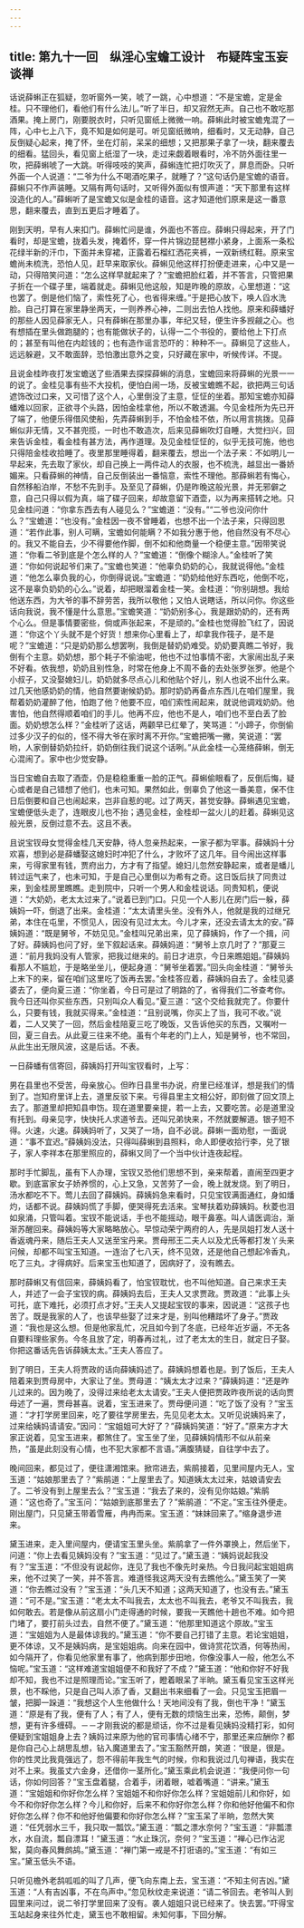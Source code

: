 ```yaml
---
---
---
```

title: 第九十一回　纵淫心宝蟾工设计　布疑阵宝玉妄谈禅
---

话说薛蝌正在狐疑，忽听窗外一笑，唬了一跳，心中想道：“不是宝蟾，定是金桂。只不理他们，看他们有什么法儿。”听了半日，却又寂然无声。自己也不敢吃那酒果。掩上房门，刚要脱衣时，只听见窗纸上微微一响。薛蝌此时被宝蟾鬼混了一阵，心中七上八下，竟不知是如何是可。听见窗纸微响，细看时，又无动静，自己反倒疑心起来，掩了怀，坐在灯前，呆呆的细想；又把那果子拿了一块，翻来覆去的细看。猛回头，看见窗上纸湿了一块，走过来觑着眼看时，冷不防外面往里一吹，把薛蝌唬了一大跳。听得吱吱的笑声，薛蝌连忙把灯吹灭了，屏息而卧。只听外面一个人说道：“二爷为什么不喝酒吃果子，就睡了？”这句话仍是宝蟾的语音。薛蝌只不作声装睡。又隔有两句话时，又听得外面似有恨声道：“天下那里有这样没造化的人。”薛蝌听了是宝蟾又似是金桂的语音。这才知道他们原来是这一番意思，翻来覆去，直到五更后才睡着了。

刚到天明，早有人来扣门。薛蝌忙问是谁，外面也不答应。薛蝌只得起来，开了门看时，却是宝蟾，拢着头发，掩着怀，穿一件片锦边琵琶襟小紧身，上面系一条松花绿半新的汗巾，下面并未穿裙，正露着石榴红洒花夹裤，一双新绣红鞋。原来宝蟾尚未梳洗，恐怕人见，赶早来取家伙。薛蝌见他这样打扮便走进来，心中又是一动，只得陪笑问道：“怎么这样早就起来了？”宝蟾把脸红着，并不答言，只管把果子折在一个碟子里，端着就走。薛蝌见他这般，知是昨晚的原故，心里想道：“这也罢了。倒是他们恼了，索性死了心，也省得来缠。”于是把心放下，唤人舀水洗脸。自己打算在家里静坐两天，一则养养心神，二则出去怕人找他。原来和薛蟠好的那些人因见薛家无人，只有薛蝌在那里办事，年纪又轻，便生许多觊觎之心。也有想插在里头做跑腿的；也有能做状子的，认得一二个书役的，要给他上下打点的；甚至有叫他在内趁钱的；也有造作谣言恐吓的：种种不一。薛蝌见了这些人，远远躲避，又不敢面辞，恐怕激出意外之变，只好藏在家中，听候传详。不提。

且说金桂昨夜打发宝蟾送了些酒果去探探薛蝌的消息，宝蟾回来将薛蝌的光景一一的说了。金桂见事有些不大投机，便怕白闹一场，反被宝蟾瞧不起，欲把两三句话遮饰改过口来，又可惜了这个人，心里倒没了主意，怔怔的坐着。那知宝蟾亦知薛蟠难以回家，正欲寻个头路，因怕金桂拿他，所以不敢透漏。今见金桂所为先已开了端了，他便乐得借风使船，先弄薛蝌到手，不怕金桂不依，所以用言挑拨。见薛蝌似非无情，又不甚兜揽，一时也不敢造次，后来见薛蝌吹灯自睡，大觉扫兴，回来告诉金桂，看金桂有甚方法，再作道理。及见金桂怔怔的，似乎无技可施，他也只得陪金桂收拾睡了。夜里那里睡得着，翻来覆去，想出一个法子来：不如明儿一早起来，先去取了家伙，却自己换上一两件动人的衣服，也不梳洗，越显出一番娇媚来。只看薛蝌的神情，自己反倒装出一番恼意，索性不理他。那薛蝌若有悔心，自然移船泊岸，不愁不先到手。及至见了薛蝌，仍是昨晚这般光景，并无邪僻之意，自己只得以假为真，端了碟子回来，却故意留下酒壶，以为再来搭转之地。只见金桂问道：“你拿东西去有人碰见么？”宝蟾道：“没有。”“二爷也没问你什么？”宝蟾道：“也没有。”金桂因一夜不曾睡着，也想不出一个法子来，只得回思道：“若作此事，别人可瞒，宝蟾如何能瞒？不如我分惠于他，他自然没有不尽心的。我又不能自去，少不得要他作脚，倒不如和他商量一个稳便主意。”因带笑说道：“你看二爷到底是个怎么样的人？”宝蟾道：“倒像个糊涂人。”金桂听了笑道：“你如何说起爷们来了。”宝蟾也笑道：“他辜负奶奶的心，我就说得他。”金桂道：“他怎么辜负我的心，你倒得说说。”宝蟾道：“奶奶给他好东西吃，他倒不吃，这不是辜负奶奶的心么。”说着，却把眼溜着金桂一笑。金桂道：“你别胡想。我给他送东西，为大爷的事不辞劳苦，我所以敬他；又怕人说瞎话，所以问你。你这些话向我说，我不懂是什么意思。”宝蟾笑道：“奶奶别多心，我是跟奶奶的，还有两个心么。但是事情要密些，倘或声张起来，不是顽的。”金桂也觉得脸飞红了，因说道：“你这个丫头就不是个好货！想来你心里看上了，却拿我作筏子，是不是呢？”宝蟾道：“只是奶奶那么想罢咧，我倒是替奶奶难受。奶奶要真瞧二爷好，我倒有个主意。奶奶想，那个耗子不偷油呢，他也不过怕事情不密，大家闹出乱子来不好看。依我想，奶奶且别性急，时常在他身上不周不备的去处张罗张罗。他是个小叔子，又没娶媳妇儿，奶奶就多尽点心儿和他贴个好儿，别人也说不出什么来。过几天他感奶奶的情，他自然要谢候奶奶。那时奶奶再备点东西儿在咱们屋里，我帮着奶奶灌醉了他，怕跑了他？他要不应，咱们索性闹起来，就说他调戏奶奶。他害怕，他自然得顺着咱们的手儿。他再不应，他也不是人，咱们也不至白丢了脸面。奶奶想怎么样？”金桂听了这话，两颧早已红晕了，笑骂道：“小蹄子，你倒偷过多少汉子的似的，怪不得大爷在家时离不开你。”宝蟾把嘴一撇，笑说道：“罢哟，人家倒替奶奶拉纤，奶奶倒往我们说这个话咧。”从此金桂一心笼络薛蝌，倒无心混闹了。家中也少觉安静。

当日宝蟾自去取了酒壶，仍是稳稳重重一脸的正气。薛蝌偷眼看了，反倒后悔，疑心或者是自己错想了他们，也未可知。果然如此，倒辜负了他这一番美意，保不住日后倒要和自己也闹起来，岂非自惹的呢。过了两天，甚觉安静。薛蝌遇见宝蟾，宝蟾便低头走了，连眼皮儿也不抬；遇见金桂，金桂却一盆火儿的赶着。薛蝌见这般光景，反倒过意不去。这且不表。

且说宝钗母女觉得金桂几天安静，待人忽亲热起来，一家子都为罕事。薛姨妈十分欢喜，想到必是薛蟠娶这媳妇时冲犯了什么，才败坏了这几年。目今闹出这样事来，亏得家里有钱，贾府出力，方才有了指望。媳妇儿忽然安静起来，或者是蟠儿转过运气来了，也未可知，于是自己心里倒以为希有之奇。这日饭后扶了同贵过来，到金桂房里瞧瞧。走到院中，只听一个男人和金桂说话。同贵知机，便说道：“大奶奶，老太太过来了。”说着已到门口。只见一个人影儿在房门后一躲，薛姨妈一吓，倒退了出来。金桂道：“太太请里头坐。没有外人，他就是我的过继兄弟，本住在屯里，不惯见人，因没有见过太太。今儿才来，还没去请太太的安。”薛姨妈道：“既是舅爷，不妨见见。”金桂叫兄弟出来，见了薛姨妈，作了一个揖，问了好。薛姨妈也问了好，坐下叙起话来。薛姨妈道：“舅爷上京几时了？”那夏三道：“前月我妈没有人管家，把我过继来的。前日才进京，今日来瞧姐姐。”薛姨妈看那人不尴尬，于是略坐坐儿，便起身道：“舅爷坐着罢。”回头向金桂道：“舅爷头上末下的来，留在咱们这里吃了饭再去罢。”金桂答应着，薛姨妈自去了。金桂见婆婆去了，便向夏三道：“你坐着，今日可是过了明路的了，省得我们二爷查考你。我今日还叫你买些东西，只别叫众人看见。”夏三道：“这个交给我就完了。你要什么，只要有钱，我就买得来。”金桂道：“且别说嘴，你买上了当，我可不收。”说着，二人又笑了一回，然后金桂陪夏三吃了晚饭，又告诉他买的东西，又嘱咐一回，夏三自去。从此夏三往来不绝。虽有个年老的门上人，知是舅爷，也不常回，从此生出无限风波，这是后话。不表。

一日薛蟠有信寄回，薛姨妈打开叫宝钗看时，上写：

男在县里也不受苦，母亲放心。但昨日县里书办说，府里已经准详，想是我们的情到了。岂知府里详上去，道里反驳下来。亏得县里主文相公好，即刻做了回文顶上去了。那道里却把知县申饬。现在道里要亲提，若一上去，又要吃苦。必是道里没有托到。母亲见字，快快托人求道爷去。还叫兄弟快来，不然就要解道。银子短不得。火速，火速。薛姨妈听了，又哭了一场，自不必说。薛蝌一面劝慰，一面说道：“事不宜迟。”薛姨妈没法，只得叫薛蝌到县照料，命人即便收拾行李，兑了银子，家人李祥本在那里照应的，薛蝌又同了一个当中伙计连夜起程。

那时手忙脚乱，虽有下人办理，宝钗又恐他们思想不到，亲来帮着，直闹至四更才歇。到底富家女子娇养惯的，心上又急，又苦劳了一会，晚上就发烧。到了明日，汤水都吃不下。莺儿去回了薛姨妈。薛姨妈急来看时，只见宝钗满面通红，身如燔灼，话都不说。薛姨妈慌了手脚，便哭得死去活来。宝琴扶着劝薛姨妈。秋菱也泪如泉涌，只管叫着。宝钗不能说话，手也不能摇动，眼干鼻塞。叫人请医调治，渐渐苏醒回来。薛姨妈等大家略略放心。早惊动荣宁两府的人，先是凤姐打发人送十香返魂丹来，随后王夫人又送至宝丹来。贾母邢王二夫人以及尤氏等都打发丫头来问候，却都不叫宝玉知道。一连治了七八天，终不见效，还是他自己想起冷香丸，吃了三丸，才得病好。后来宝玉也知道了，因病好了，没有瞧去。

那时薛蝌又有信回来，薛姨妈看了，怕宝钗耽忧，也不叫他知道。自己来求王夫人，并述了一会子宝钗的病。薛姨妈去后，王夫人又求贾政。贾政道：“此事上头可托，底下难托，必须打点才好。”王夫人又提起宝钗的事来，因说道：“这孩子也苦了。既是我家的人了，也该早些娶了过来才是，别叫他糟踏坏了身子。”贾政道：“我也是这么想。但是他家乱忙，况且如今到了冬底，已经年近岁逼，不无各自要料理些家务。今冬且放了定，明春再过礼，过了老太太的生日，就定日子娶。你把这番话先告诉薛姨太太。”王夫人答应了。

到了明日，王夫人将贾政的话向薛姨妈述了。薛姨妈想着也是。到了饭后，王夫人陪着来到贾母房中，大家让了坐。贾母道：“姨太太才过来？”薛姨妈道：“还是昨儿过来的。因为晚了，没得过来给老太太请安。”王夫人便把贾政昨夜所说的话向贾母述了一遍，贾母甚喜。说着，宝玉进来了。贾母便问道：“吃了饭了没有？”宝玉道：“才打学房里回来，吃了要往学房里去，先见见老太太。又听见说姨妈来了，过来给姨妈请请安。”因问：“宝姐姐可大好了？”薛姨妈笑道：“好了。”原来方才大家正说着，见宝玉进来，都煞住了。宝玉坐了坐，见薛姨妈情形不似从前亲热，“虽是此刻没有心情，也不犯大家都不言语。”满腹猜疑，自往学中去了。

晚间回来，都见过了，便往潇湘馆来。掀帘进去，紫鹃接着，见里间屋内无人，宝玉道：“姑娘那里去了？”紫鹃道：“上屋里去了。知道姨太太过来，姑娘请安去了。二爷没有到上屋里去么？”宝玉道：“我去了来的，没有见你姑娘。”紫鹃道：“这也奇了。”宝玉问：“姑娘到底那里去了？”紫鹃道：“不定。”宝玉往外便走。刚出屋门，只见黛玉带着雪雁，冉冉而来。宝玉道：“妹妹回来了。”缩身退步进来。

黛玉进来，走入里间屋内，便请宝玉里头坐。紫鹃拿了一件外罩换上，然后坐下，问道：“你上去看见姨妈没有？”宝玉道：“见过了。”黛玉道：“姨妈说起我没有？”宝玉道：“不但没有说起你，连见了我也不像先时亲热。今日我问起宝姐姐病来，他不过笑了一笑，并不答言。难道怪我这两天没有去瞧他么。”黛玉笑了一笑道：“你去瞧过没有？”宝玉道：“头几天不知道；这两天知道了，也没有去。”黛玉道：“可不是。”宝玉道：“老太太不叫我去，太太也不叫我去，老爷又不叫我去，我如何敢去。若是像从前这扇小门走得通的时候，要我一天瞧他十趟也不难。如今把门堵了，要打前头过去，自然不便了。”黛玉道：“他那里知道这个原故。”宝玉道：“宝姐姐为人是最体谅我的。”黛玉道：“你不要自己打错了主意。若论宝姐姐，更不体谅，又不是姨妈病，是宝姐姐病。向来在园中，做诗赏花饮酒，何等热闹，如今隔开了，你看见他家里有事了，他病到那步田地，你像没事人一般，他怎么不恼呢。”宝玉道：“这样难道宝姐姐便不和我好了不成？”黛玉道：“他和你好不好我却不知，我也不过是照理而论。”宝玉听了，瞪着眼呆了半晌。黛玉看见宝玉这样光景，也不睬他，只是自己叫人添了香，又翻出书来细看了一会。只见宝玉把眉一皱，把脚一跺道：“我想这个人生他做什么！天地间没有了我，倒也干净！”黛玉道：“原是有了我，便有了人；有了人，便有无数的烦恼生出来，恐怖，颠倒，梦想，更有许多缠碍。－－才刚我说的都是顽话，你不过是看见姨妈没精打彩，如何便疑到宝姐姐身上去？姨妈过来原为他的官司事情心绪不宁，那里还来应酬你？都是你自己心上胡思乱想，钻入魔道里去了。”宝玉豁然开朗，笑道：“很是，很是。你的性灵比我竟强远了，怨不得前年我生气的时候，你和我说过几句禅语，我实在对不上来。我虽丈六金身，还借你一茎所化。”黛玉乘此机会说道：“我便问你一句话，你如何回答？”宝玉盘着腿，合着手，闭着眼，嘘着嘴道：“讲来。”黛玉道：“宝姐姐和你好你怎么样？宝姐姐不和你好你怎么样？宝姐姐前儿和你好，如今不和你好你怎么样？今儿和你好，后来不和你好你怎么样？你和他好他偏不和你好你怎么样？你不和他好他偏要和你好你怎么样？”宝玉呆了半晌，忽然大笑道：“任凭弱水三千，我只取一瓢饮。”黛玉道：“瓢之漂水奈何？”宝玉道：“非瓢漂水，水自流，瓢自漂耳！”黛玉道：“水止珠沉，奈何？”宝玉道：“禅心已作沾泥絮，莫向春风舞鹧鸪。”黛玉道：“禅门第一戒是不打诳语的。”宝玉道：“有如三宝。”黛玉低头不语。

只听见檐外老鸹呱呱的叫了几声，便飞向东南上去，宝玉道：“不知主何吉凶。”黛玉道：“人有吉凶事，不在鸟声中。”忽见秋纹走来说道：“请二爷回去。老爷叫人到园里来问过，说二爷打学里回来了没有。袭人姐姐只说已经来了。快去罢。”吓得宝玉站起身来往外忙走，黛玉也不敢相留。未知何事，下回分解。